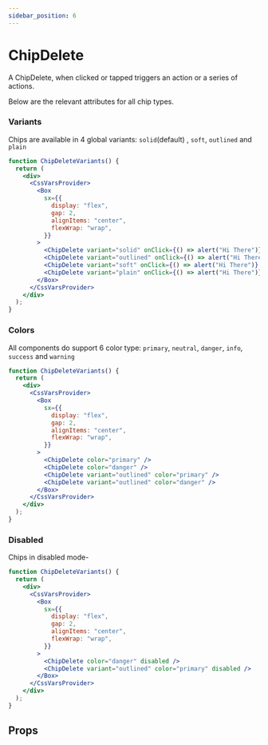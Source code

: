 ```yaml
---
sidebar_position: 6
---
```



# ChipDelete

A ChipDelete, when clicked or tapped triggers an action or a series of actions.

Below are the relevant attributes for all chip types.

### Variants

Chips are available in 4 global variants: `solid`(default) , `soft`, `outlined` and `plain`

```jsx live
function ChipDeleteVariants() {
  return (
    <div>
      <CssVarsProvider>
        <Box
          sx={{
            display: "flex",
            gap: 2,
            alignItems: "center",
            flexWrap: "wrap",
          }}
        >
          <ChipDelete variant="solid" onClick={() => alert("Hi There")} />
          <ChipDelete variant="outlined" onClick={() => alert("Hi There")} />
          <ChipDelete variant="soft" onClick={() => alert("Hi There")} />
          <ChipDelete variant="plain" onClick={() => alert("Hi There")} />
        </Box>
      </CssVarsProvider>
    </div>
  );
}
```

### Colors

All components do support 6 color type: `primary`, `neutral`, `danger`, `info`, `success` and `warning`

```jsx live
function ChipDeleteVariants() {
  return (
    <div>
      <CssVarsProvider>
        <Box
          sx={{
            display: "flex",
            gap: 2,
            alignItems: "center",
            flexWrap: "wrap",
          }}
        >
          <ChipDelete color="primary" />
          <ChipDelete color="danger" />
          <ChipDelete variant="outlined" color="primary" />
          <ChipDelete variant="outlined" color="danger" />
        </Box>
      </CssVarsProvider>
    </div>
  );
}
```

### Disabled

Chips in disabled mode-

```jsx live
function ChipDeleteVariants() {
  return (
    <div>
      <CssVarsProvider>
        <Box
          sx={{
            display: "flex",
            gap: 2,
            alignItems: "center",
            flexWrap: "wrap",
          }}
        >
          <ChipDelete color="danger" disabled />
          <ChipDelete variant="outlined" color="primary" disabled />
        </Box>
      </CssVarsProvider>
    </div>
  );
}
```

## Props

<PropsTable name="ChipDelete" />
